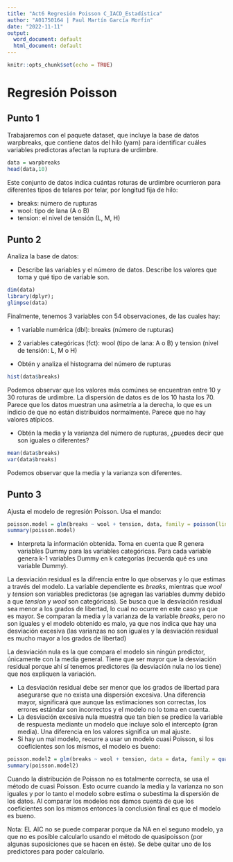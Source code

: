 ```yaml
---
title: "Act6 Regresión Poisson C_IACD_Estadística"
author: "A01750164 | Paul Martín García Morfín"
date: "2022-11-11"
output:
  word_document: default
  html_document: default
---
```


```r
knitr::opts_chunk$set(echo = TRUE)
```

# Regresión Poisson

## Punto 1

Trabajaremos con el paquete dataset, que incluye la base de datos warpbreaks, que contiene datos del hilo (yarn) para identificar cuáles variables predictoras afectan la ruptura de urdimbre.

```r
data = warpbreaks
head(data,10)
```

Este conjunto de datos indica cuántas roturas de urdimbre ocurrieron para diferentes tipos de telares por telar, por longitud fija de hilo:

- breaks: número de rupturas
- wool: tipo de lana (A o B)
- tension: el nivel de tensión (L, M, H)

## Punto 2

Analiza la base de datos:

- Describe las variables y el número de datos. Describe los valores que toma y qué tipo de variable son.

```r
dim(data)
library(dplyr);
glimpse(data)
```

Finalmente, tenemos 3 variables con 54 observaciones, de las cuales hay:

- 1 variable numérica (dbl): breaks (número de rupturas)
- 2 variables categóricas (fct): wool (tipo de lana: A o B) y tension (nivel de tensión: L, M o H)

- Obtén y analiza el histograma del número de rupturas

```r
hist(data$breaks)
```

Podemos observar que los valores más comúnes se encuentran entre 10 y 30 roturas de urdimbre. La dispersión de datos es de los 10 hasta los 70. Parece que los datos muestran una asimetría a la derecha, lo que es un indicio de que no están distribuidos normalmente. Parece que no hay valores atípicos. 

- Obtén la media y la varianza del número de rupturas, ¿puedes decir que son iguales o diferentes?

```r
mean(data$breaks)
var(data$breaks)
```

Podemos observar que la media y la varianza son diferentes. 

## Punto 3

Ajusta el modelo de regresión Poisson. Usa el mando: 

```r
poisson.model = glm(breaks ~ wool + tension, data, family = poisson(link = "log"))
summary(poisson.model)
```

- Interpreta la información obtenida. Toma en cuenta que R genera variables Dummy para las variables categóricas. Para cada variable genera k-1 variables Dummy en k categorías (recuerda qué es una variable Dummy).

La desviación residual es la difrencia entre lo que observas y lo que estimas a través del modelo. La variable dependiente es $breaks$, mientras que $wool$ y $tension$ son variables predictoras (se agregan las variables dummy debido a que $tension$ y $wool$ son categóricas). Se busca que la desviación residual sea menor a los grados de libertad, lo cual no ocurre en este caso ya que es mayor. Se comparan la media y la varianza de la variable $breaks$, pero no son iguales y el modelo obtenido es malo, ya que nos indica que hay una desviación excesiva (las varianzas no son iguales y la desviación residual es mucho mayor a los grados de libertad)

La desviación nula es la que compara el modelo sin ningún predictor, únicamente con la media general. Tiene que ser mayor que la desviación residual porque ahí sí tenemos predictores (la desviación nula no los tiene) que nos expliquen la variación. 

- La desviación residual debe ser menor que los grados de libertad para asegurarse que no exista una dispersión excesiva. Una diferencia mayor, significará que aunque las estimaciones son correctas, los errores estándar son incorrectos y el modelo no lo toma en cuenta.
- La desviación excesiva nula muestra que tan bien se predice la variable de respuesta mediante un modelo que incluye solo el intercepto (gran media). Una diferencia en los valores significa un mal ajuste.
- Si hay un mal modelo, recurre a usar un modelo cuasi Poisson, si los coeficientes son los mismos, el modelo es bueno:

```r
poisson.model2 = glm(breaks ~ wool + tension, data = data, family = quasipoisson(link = "log"))
summary(poisson.model2)
```

Cuando la distribución de Poisson no es totalmente correcta, se usa el método de cuasi Poisson. Esto ocurre cuando la media y la varianza no son iguales y por lo tanto el modelo sobre estima o subestima la dispersión de los datos. Al comparar los modelos nos damos cuenta de que los coeficientes son los mismos entonces la conclusión final es que el modelo es bueno. 

Nota: EL AIC no se puede comparar porque da NA en el seguno modelo, ya que no es posible calcularlo usando el método de quasipoisson (por algunas suposiciones que se hacen en éste). Se debe quitar uno de los predictores para poder calcularlo.  